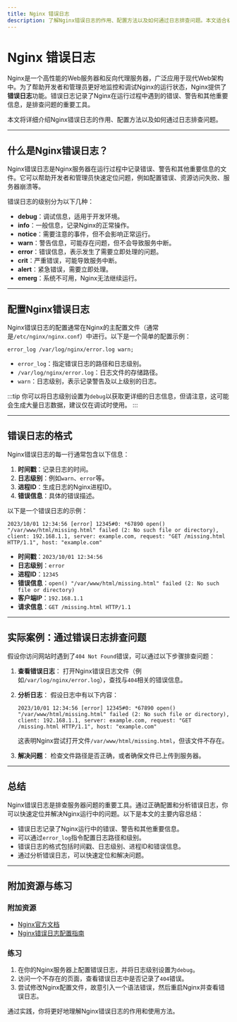 ```yaml
---
title: Nginx 错误日志
description: 了解Nginx错误日志的作用、配置方法以及如何通过日志排查问题。本文适合初学者，包含实际案例和代码示例。
---
```


# Nginx 错误日志

Nginx是一个高性能的Web服务器和反向代理服务器，广泛应用于现代Web架构中。为了帮助开发者和管理员更好地监控和调试Nginx的运行状态，Nginx提供了**错误日志**功能。错误日志记录了Nginx在运行过程中遇到的错误、警告和其他重要信息，是排查问题的重要工具。

本文将详细介绍Nginx错误日志的作用、配置方法以及如何通过日志排查问题。

---

## 什么是Nginx错误日志？

Nginx错误日志是Nginx服务器在运行过程中记录错误、警告和其他重要信息的文件。它可以帮助开发者和管理员快速定位问题，例如配置错误、资源访问失败、服务器崩溃等。

错误日志的级别分为以下几种：

- **debug**：调试信息，适用于开发环境。
- **info**：一般信息，记录Nginx的正常操作。
- **notice**：需要注意的事件，但不会影响正常运行。
- **warn**：警告信息，可能存在问题，但不会导致服务中断。
- **error**：错误信息，表示发生了需要立即处理的问题。
- **crit**：严重错误，可能导致服务中断。
- **alert**：紧急错误，需要立即处理。
- **emerg**：系统不可用，Nginx无法继续运行。

---

## 配置Nginx错误日志

Nginx错误日志的配置通常在Nginx的主配置文件（通常是`/etc/nginx/nginx.conf`）中进行。以下是一个简单的配置示例：

```nginx
error_log /var/log/nginx/error.log warn;
```

- `error_log`：指定错误日志的路径和日志级别。
- `/var/log/nginx/error.log`：日志文件的存储路径。
- `warn`：日志级别，表示记录警告及以上级别的日志。

:::tip
你可以将日志级别设置为`debug`以获取更详细的日志信息，但请注意，这可能会生成大量日志数据，建议仅在调试时使用。
:::

---

## 错误日志的格式

Nginx错误日志的每一行通常包含以下信息：

1. **时间戳**：记录日志的时间。
2. **日志级别**：例如`warn`、`error`等。
3. **进程ID**：生成日志的Nginx进程ID。
4. **错误信息**：具体的错误描述。

以下是一个错误日志的示例：

```
2023/10/01 12:34:56 [error] 12345#0: *67890 open() "/var/www/html/missing.html" failed (2: No such file or directory), client: 192.168.1.1, server: example.com, request: "GET /missing.html HTTP/1.1", host: "example.com"
```

- **时间戳**：`2023/10/01 12:34:56`
- **日志级别**：`error`
- **进程ID**：`12345`
- **错误信息**：`open() "/var/www/html/missing.html" failed (2: No such file or directory)`
- **客户端IP**：`192.168.1.1`
- **请求信息**：`GET /missing.html HTTP/1.1`

---

## 实际案例：通过错误日志排查问题

假设你访问网站时遇到了`404 Not Found`错误，可以通过以下步骤排查问题：

1. **查看错误日志**：
   打开Nginx错误日志文件（例如`/var/log/nginx/error.log`），查找与`404`相关的错误信息。

2. **分析日志**：
   假设日志中有以下内容：
   ```
   2023/10/01 12:34:56 [error] 12345#0: *67890 open() "/var/www/html/missing.html" failed (2: No such file or directory), client: 192.168.1.1, server: example.com, request: "GET /missing.html HTTP/1.1", host: "example.com"
   ```
   这表明Nginx尝试打开文件`/var/www/html/missing.html`，但该文件不存在。

3. **解决问题**：
   检查文件路径是否正确，或者确保文件已上传到服务器。

---

## 总结

Nginx错误日志是排查服务器问题的重要工具。通过正确配置和分析错误日志，你可以快速定位并解决Nginx运行中的问题。以下是本文的主要内容总结：

- 错误日志记录了Nginx运行中的错误、警告和其他重要信息。
- 可以通过`error_log`指令配置日志路径和级别。
- 错误日志的格式包括时间戳、日志级别、进程ID和错误信息。
- 通过分析错误日志，可以快速定位和解决问题。

---

## 附加资源与练习

### 附加资源
- [Nginx官方文档](https://nginx.org/en/docs/)
- [Nginx错误日志配置指南](https://nginx.org/en/docs/ngx_core_module.html#error_log)

### 练习
1. 在你的Nginx服务器上配置错误日志，并将日志级别设置为`debug`。
2. 访问一个不存在的页面，查看错误日志中是否记录了`404`错误。
3. 尝试修改Nginx配置文件，故意引入一个语法错误，然后重启Nginx并查看错误日志。

通过实践，你将更好地理解Nginx错误日志的作用和使用方法。